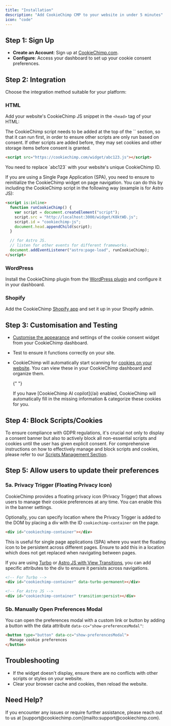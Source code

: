 ```yaml
---
title: "Installation"
description: "Add CookieChimp CMP to your website in under 5 minutes"
icon: "code"
---
```


## Step 1: Sign Up

- **Create an Account**: Sign up at [CookieChimp.com](https://cookiechimp.com/signup).
- **Configure**: Access your dashboard to set up your cookie consent preferences.

## Step 2: Integration

Choose the integration method suitable for your platform:

### HTML

Add your website's CookieChimp JS snippet in the `<head>` tag of your HTML:

<Info>
  The CookieChimp script needs to be added at the top of the `<head>` section, so that it can run first, in order to ensure other scripts are only run based on consent.
  If other scripts are added before, they may set cookies and other storage items before consent is granted.
</Info>

```html
<script src="https://cookiechimp.com/widget/abc123.js"></script>
```

<Info>
  You need to replace `abc123` with your website's unique CookieChimp ID.
</Info>

If you are using a Single Page Application (SPA), you need to ensure to reinitialize the CookieChimp widget on page navigation. You can do this by including the CookieChimp script in the following way (example is for Astro JS):

```html
<script is:inline>
  function runCookieChimp() {
    var script = document.createElement("script");
    script.src = "http://localhost:3000/widget/K8ktWD.js";
    script.id = "cookiechimp-js";
    document.head.appendChild(script);
  }

  // for Astro JS.
  // listen for other events for different frameworks.
  document.addEventListener("astro:page-load", runCookieChimp);
</script>
```

### WordPress

Install the CookieChimp plugin from the [WordPress plugin](#) and configure it in your dashboard.

### Shopify

Add the CookieChimp [Shopify app](#) and set it up in your Shopify admin.

## Step 3: Customisation and Testing

- [Customise the appearance](#) and settings of the cookie consent widget from your CookieChimp dashboard.
- Test to ensure it functions correctly on your site.
- CookieChimp will automatically start scanning for [cookies on your website](#). You can view these in your CookieChimp dashboard and organize them.

  {" "}

  <Tip>
    If you have [CookieChimp AI copilot](/ai) enabled, CookieChimp will
    automatically fill in the missing information & categorize these cookies for
    you.
  </Tip>

## Step 4: Block Scripts/Cookies

To ensure compliance with GDPR regulations, it's crucial not only to display a consent banner but also to actively block all non-essential scripts and cookies until the user has given explicit consent.
For comprehensive instructions on how to effectively manage and block scripts and cookies, please refer to our [Scripts Management Section](/block-scripts-cookies/script-attributes).

## Step 5: Allow users to update their preferences

### 5a. Privacy Trigger (Floating Privacy Icon)

CookieChimp provides a floating privacy icon (Privacy Trigger) that allows users to manage their cookie preferences at any time.
You can enable this in the banner settings.

Optionally, you can specify location where the Privacy Trigger is added to the DOM by placing a div with the ID `cookiechimp-container` on the page.

```html
<div id="cookiechimp-container"></div>
```

This is useful for single page applications (SPA) where you want the floating icon to be persistent across different pages.
Ensure to add this in a location which does not get replaced when navigating between pages.

If you are using [Turbo](https://turbo.hotwired.dev/handbook/building#persisting-elements-across-page-loads) or [Astro JS with View Transitions](https://docs.astro.build/en/guides/view-transitions/), you can add specific attributes to the div to ensure it persists across navigations.

```html
<!-- For Turbo -->
<div id="cookiechimp-container" data-turbo-permanent></div>

<!-- For Astro JS -->
<div id="cookiechimp-container" transition:persist></div>
```

### 5b. Manually Open Preferences Modal

You can open the preferences modal with a custom link or button by adding a button with the data attribute `data-cc="show-preferencesModal"`:

```html
<button type="button" data-cc="show-preferencesModal">
  Manage cookie preferences
</button>
```

## Troubleshooting

- If the widget doesn't display, ensure there are no conflicts with other scripts or styles on your website.
- Clear your browser cache and cookies, then reload the website.

## Need Help?

<Note>
  If you encounter any issues or require further assistance, please reach out to
  us at [support@cookiechimp.com](mailto:support@cookiechimp.com).
</Note>
